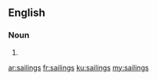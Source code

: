 ==English==

===Noun===
{{head|en|plural}}

# {{plural of|sailing|lang=en}}

[[ar:sailings]]
[[fr:sailings]]
[[ku:sailings]]
[[my:sailings]]